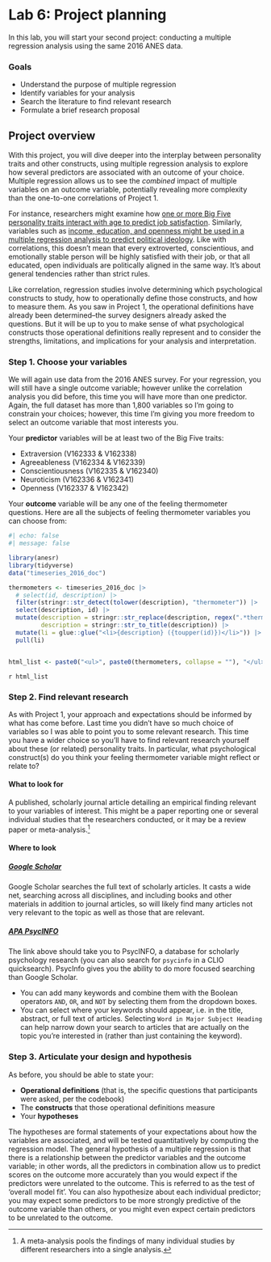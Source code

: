 # Lab 6: Project planning {.unnumbered}

In this lab, you will start your second project: conducting a multiple regression analysis using the same 2016 ANES data.

### Goals

- Understand the purpose of multiple regression
- Identify variables for your analysis
- Search the literature to find relevant research
- Formulate a brief research proposal


## Project overview

With this project, you will dive deeper into the interplay between personality traits and other constructs, using multiple regression analysis to explore how several predictors are associated with an outcome of your choice. Multiple regression allows us to see the *combined* impact of multiple variables on an outcome variable, potentially revealing more complexity than the one-to-one correlations of Project 1.

For instance, researchers might examine how [one or more Big Five personality traits interact with age to predict job satisfaction](https://journals.sagepub.com/doi/pdf/10.1177/0306307016687990). Similarly, variables such as [income, education, and openness might be used in a multiple regression analysis to predict political ideology](https://www.annualreviews.org/doi/10.1146/annurev-polisci-051010-111659). Like with correlations, this doesn't mean that every extroverted, conscientious, and emotionally stable person will be highly satisfied with their job, or that all educated, open individuals are politically aligned in the same way. It's about general tendencies rather than strict rules. 

Like correlation, regression studies involve determining which psychological constructs to study, how to operationally define those constructs, and how to measure them. As you saw in Project 1, the operational definitions have already been determined--the survey designers already asked the questions. But it will be up to you to make sense of what psychological constructs those operational definitions really represent and to consider the strengths, limitations, and implications for your analysis and interpretation.



### Step 1. Choose your variables

We will again use data from the 2016 ANES survey. For your regression, you will still have a single outcome variable; however unlike the correlation analysis you did before, this time you will have more than one predictor. Again, the full dataset has more than 1,800 variables so I'm going to constrain your choices; however, this time I'm giving you more freedom to select an outcome variable that most interests you.

Your __predictor__ variables will be at least two of the Big Five traits:

- Extraversion (V162333 & V162338)
- Agreeableness (V162334 & V162339)
- Conscientiousness (V162335 & V162340)
- Neuroticism (V162336 & V162341)
- Openness (V162337 & V162342)


Your __outcome__ variable will be any one of the feeling thermometer questions. Here are all the subjects of feeling thermometer variables you can choose from:

```r
#| echo: false
#| message: false

library(anesr)
library(tidyverse)
data("timeseries_2016_doc")

thermometers <- timeseries_2016_doc |> 
  # select(id, description) |> 
  filter(stringr::str_detect(tolower(description), "thermometer")) |> 
  select(description, id) |> 
  mutate(description = stringr::str_replace(description, regex(".*thermometer: ", ignore_case = TRUE), ""),
         description = stringr::str_to_title(description)) |> 
  mutate(li = glue::glue("<li>{description} ({toupper(id)})</li>")) |> 
  pull(li)


html_list <- paste0("<ul>", paste0(thermometers, collapse = ""), "</ul>")
```

`r html_list`



### Step 2. Find relevant research

As with Project 1, your approach and expectations should be informed by what has come before. Last time you didn't have so much choice of variables so I was able to point you to some relevant research. This time you have a wider choice so you'll have to find relevant research yourself about these (or related) personality traits. In particular, what psychological construct(s) do you think your feeling thermometer variable might reflect or relate to?

#### What to look for

A published, scholarly journal article detailing an empirical finding relevant to your variables of interest. This might be a paper reporting one or several individual studies that the researchers conducted, or it may be a review paper or meta-analysis.^[A meta-analysis pools the findings of many individual studies by different researchers into a single analysis.]

#### Where to look

##### [Google Scholar](https://scholar.google.com)

Google Scholar searches the full text of scholarly articles. It casts a wide net, searching across all disciplines, and including books and other materials in addition to journal articles, so will likely find many articles not very relevant to the topic as well as those that are relevant.

##### [APA PsycINFO](http://www.columbia.edu/cgi-bin/cul/resolve?ALD2284)

The link above should take you to PsycINFO, a database for scholarly psychology research (you can also search for `psycinfo` in a CLIO quicksearch). PsycInfo gives you the ability to do more focused searching than Google Scholar.

-   You can add many keywords and combine them with the Boolean operators `AND`, `OR`, and `NOT` by selecting them from the dropdown boxes.
-   You can select where your keywords should appear, i.e. in the title, abstract, or full text of articles. Selecting `Word in Major Subject Heading` can help narrow down your search to articles that are actually on the topic you're interested in (rather than just containing the keyword).


### Step 3. Articulate your design and hypothesis

As before, you should be able to state your:

- __Operational definitions__ (that is, the specific questions that participants were asked, per the codebook)
- The __constructs__ that those operational definitions measure
- Your __hypotheses__

The hypotheses are formal statements of your expectations about how the variables are associated, and will be tested quantitatively by computing the regression model. The general hypothesis of a multiple regression is that there is a relationship between the predictor variables and the outcome variable; in other words, all the predictors in combination allow us to predict scores on the outcome more accurately than you would expect if the predictors were unrelated to the outcome. This is referred to as the test of 'overall model fit'. You can also hypothesize about each individual predictor; you may expect some predictors to be more strongly predictive of the outcome variable than others, or you might even expect certain predictors to be unrelated to the outcome.



